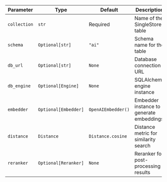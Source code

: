 | Parameter    | Type                 | Default            | Description                              |
| ------------ | -------------------- | ------------------ | ---------------------------------------- |
| `collection` | `str`                | Required           | Name of the SingleStore table            |
| `schema`     | `Optional[str]`      | `"ai"`             | Schema name for the table                |
| `db_url`     | `Optional[str]`      | `None`             | Database connection URL                  |
| `db_engine`  | `Optional[Engine]`   | `None`             | SQLAlchemy engine instance               |
| `embedder`   | `Optional[Embedder]` | `OpenAIEmbedder()` | Embedder instance to generate embeddings |
| `distance`   | `Distance`           | `Distance.cosine`  | Distance metric for similarity search    |
| `reranker`   | `Optional[Reranker]` | `None`             | Reranker for post-processing results     |
